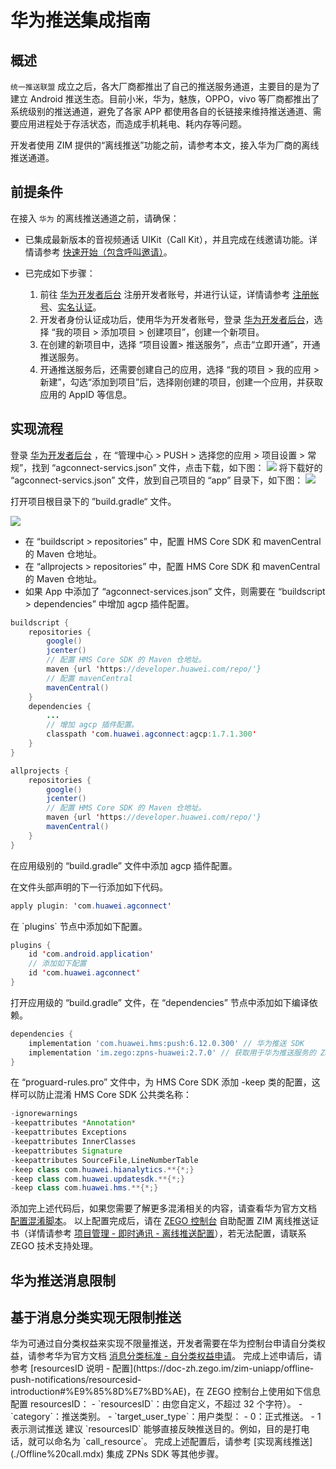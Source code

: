 
# 华为推送集成指南

## 概述

`统一推送联盟` 成立之后，各大厂商都推出了自己的推送服务通道，主要目的是为了建立 Android 推送生态。目前小米，华为，魅族，OPPO，vivo 等厂商都推出了系统级别的推送通道，避免了各家 APP 都使用各自的长链接来维持推送通道、需要应用进程处于存活状态，而造成手机耗电、耗内存等问题。

开发者使用 ZIM 提供的“离线推送”功能之前，请参考本文，接入华为厂商的离线推送通道。  

## 前提条件

在接入 `华为` 的离线推送通道之前，请确保：

- 已集成最新版本的音视频通话 UIKit（Call Kit），并且完成在线邀请功能。详情请参考 [快速开始（包含呼叫邀请）](./../Quick%20start%20(with%20call%20invitation).mdx)。
- 已完成如下步骤：

    1. 前往 <a href="https://developer.huawei.com/consumer/cn/" target="_blank" rel="noreferrer noopener">华为开发者后台</a> 注册开发者账号，并进行认证，详情请参考 <a href="https://developer.huawei.com/consumer/cn/doc/start/registration-and-verification-0000001053628148" target="_blank" rel="noreferrer noopener">注册帐号</a>、<a href="https://developer.huawei.com/consumer/cn/doc/start/itrna-0000001076878172" target="_blank" rel="noreferrer noopener">实名认证</a>。
    2. 开发者身份认证成功后，使用华为开发者账号，登录 <a href="https://developer.huawei.com/consumer/cn/" target="_blank" rel="noreferrer noopener">华为开发者后台</a>，选择 “我的项目 > 添加项目 > 创建项目”，创建一个新项目。
    3. 在创建的新项目中，选择 “项目设置> 推送服务”，点击“立即开通”，开通推送服务。
    4. 开通推送服务后，还需要创建自己的应用，选择 “我的项目 > 我的应用 > 新建”，勾选“添加到项目”后，选择刚创建的项目，创建一个应用，并获取应用的 AppID 等信息。

## 实现流程

<Steps>
<Step title="获取华为服务配置文件">
登录 <a href="https://developer.huawei.com/consumer/cn/" target="_blank" rel="noreferrer noopener">华为开发者后台</a> ，在 “管理中心 > PUSH > 选择您的应用 > 项目设置 > 常规”，找到 “agconnect-servics.json” 文件，点击下载，如下图：
<Frame width="512" height="auto" caption="">
    <img src="https://doc-media.zego.im/sdk-doc/Pics/ZIM/OfflinePush/offline_push_huawei_1.jpeg" />
</Frame>
将下载好的 “agconnect-servics.json” 文件，放到自己项目的 “app” 目录下，如下图：

<Frame width="512" height="auto" caption="">
    <img src="https://doc-media.zego.im/sdk-doc/Pics/ZIM/offline_push_huawei_json.png" />
</Frame>
</Step>
<Step title="配置 HMS Core SDK 与 mavenCentral 的 Maven 仓地址">

打开项目根目录下的 ”build.gradle“ 文件。

<Frame width="256" height="auto" caption=""><img src="https://doc-media.zego.im/sdk-doc/Pics/ZIM/offline_push_huawei_hms_sdk.png" /></Frame>

- 在 “buildscript > repositories” 中，配置 HMS Core SDK 和 mavenCentral 的 Maven 仓地址。
- 在 “allprojects > repositories” 中，配置 HMS Core SDK 和 mavenCentral 的 Maven 仓地址。
- 如果 App 中添加了 “agconnect-services.json” 文件，则需要在 “buildscript > dependencies” 中增加 agcp 插件配置。

```java
buildscript {
    repositories {
        google()
        jcenter()
        // 配置 HMS Core SDK 的 Maven 仓地址。
        maven {url 'https://developer.huawei.com/repo/'}
        // 配置 mavenCentral
        mavenCentral()
    }
    dependencies {
        ...
        // 增加 agcp 插件配置。
        classpath 'com.huawei.agconnect:agcp:1.7.1.300'
    }
}

allprojects {
    repositories {
        google()
        jcenter()
        // 配置 HMS Core SDK 的 Maven 仓地址。
        maven {url 'https://developer.huawei.com/repo/'}
        mavenCentral()
    }
} 
```
</Step>
<Step title="添加 agcp 插件">
在应用级别的 “build.gradle” 文件中添加 agcp 插件配置。

<Tabs>
<Tab title="方式 1">

在文件头部声明的下一行添加如下代码。

```java
apply plugin: 'com.huawei.agconnect'
```
</Tab>
<Tab title="方式 2">
在 `plugins` 节点中添加如下配置。

```java
plugins {
    id 'com.android.application'
    // 添加如下配置
    id 'com.huawei.agconnect'
}
```
</Tab>
</Tabs>
</Step>
<Step title="添加依赖">
打开应用级的 “build.gradle” 文件，在 “dependencies” 节点中添加如下编译依赖。

```groovy
dependencies {
    implementation 'com.huawei.hms:push:6.12.0.300' // 华为推送 SDK
    implementation 'im.zego:zpns-huawei:2.7.0' // 获取用于华为推送服务的 ZPNs 库
}
```
</Step>
<Step title="防止混淆">
在 “proguard-rules.pro” 文件中，为 HMS Core SDK  添加 -keep 类的配置，这样可以防止混淆 HMS Core SDK 公共类名称：

```java
-ignorewarnings
-keepattributes *Annotation*
-keepattributes Exceptions
-keepattributes InnerClasses
-keepattributes Signature
-keepattributes SourceFile,LineNumberTable
-keep class com.huawei.hianalytics.**{*;}
-keep class com.huawei.updatesdk.**{*;}
-keep class com.huawei.hms.**{*;}
```

添加完上述代码后，如果您需要了解更多混淆相关的内容，请查看华为官方文档 <a href="https://developer.huawei.com/consumer/cn/doc/development/HMSCore-Guides/android-config-obfuscation-scripts-0000001050176973" target="_blank" rel="noreferrer noopener">配置混淆脚本</a>。
</Step>
<Step title="配置证书">
以上配置完成后，请在 [ZEGO 控制台](https://console.zego.im/) 自助配置 ZIM 离线推送证书（详情请参考 [项目管理 - 即时通讯 - 离线推送配置](https://doc-zh.zego.im/article/16233)），若无法配置，请联系 ZEGO 技术支持处理。
</Step>
</Steps>

## 华为推送消息限制

<Content />

## 基于消息分类实现无限制推送

<Steps>
<Step title="申请自分类权益">
华为可通过自分类权益来实现不限量推送，开发者需要在华为控制台申请自分类权益，请参考华为官方文档 <a href="https://developer.huawei.com/consumer/cn/doc/development/HMSCore-Guides/message-classification-0000001149358835#section3410731125514" target="_blank" rel="noreferrer noopener">消息分类标准 - 自分类权益申请</a>。
</Step>
<Step title="配置 resourcesID">
完成上述申请后，请参考 [resourcesID 说明 - 配置](https://doc-zh.zego.im/zim-uniapp/offline-push-notifications/resourcesid-introduction#%E9%85%8D%E7%BD%AE)，在 ZEGO 控制台上使用如下信息配置 resourcesID：
- `resourcesID`：由您自定义，不超过 32 个字符）。
- `category`：推送类别。
- `target_user_type`：用户类型：
    - 0：正式推送。
    - 1 表示测试推送

<Note title="说明">
建议 `resourcesID` 能够直接反映推送目的。例如，目的是打电话，就可以命名为 `call_resource`。
</Note>
</Step>
<Step title="后续操作">
完成上述配置后，请参考 [实现离线推送](./Offline%20call.mdx) 集成 ZPNs SDK 等其他步骤。
</Step>
</Steps>